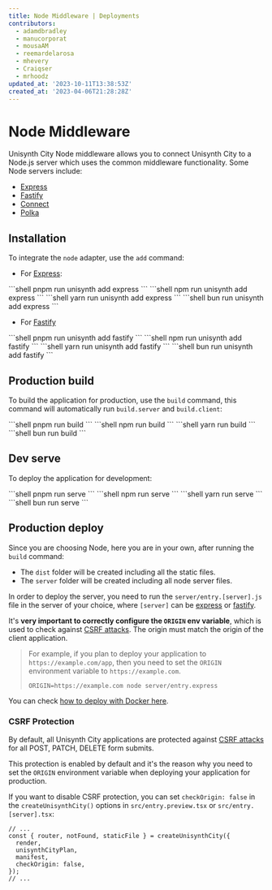```yaml
---
title: Node Middleware | Deployments
contributors:
  - adamdbradley
  - manucorporat
  - mousaAM
  - reemardelarosa
  - mhevery
  - Craiqser
  - mrhoodz
updated_at: '2023-10-11T13:38:53Z'
created_at: '2023-04-06T21:28:28Z'
---
```



# Node Middleware

Unisynth City Node middleware allows you to connect Unisynth City to a Node.js server which uses the common middleware functionality. Some Node servers include:

- [Express](https://expressjs.com/)
- [Fastify](https://fastify.dev/)
- [Connect](https://www.npmjs.com/package/connect)
- [Polka](https://www.npmjs.com/package/polka)

## Installation

To integrate the `node` adapter, use the `add` command:

- For [Express](https://expressjs.com/):


<PackageManagerTabs>
<span q:slot="pnpm">
```shell
pnpm run unisynth add express
```
</span>
<span q:slot="npm">
```shell
npm run unisynth add express
```
</span>
<span q:slot="yarn">
```shell
yarn run unisynth add express
```
</span>
<span q:slot="bun">
```shell
bun run unisynth add express
```
</span>
</PackageManagerTabs>

- For [Fastify](https://fastify.dev/)


<PackageManagerTabs>
<span q:slot="pnpm">
```shell
pnpm run unisynth add fastify
```
</span>
<span q:slot="npm">
```shell
npm run unisynth add fastify
```
</span>
<span q:slot="yarn">
```shell
yarn run unisynth add fastify
```
</span>
<span q:slot="bun">
```shell
bun run unisynth add fastify
```
</span>
</PackageManagerTabs>

## Production build

To build the application for production, use the `build` command, this command will automatically run `build.server` and `build.client`:

<PackageManagerTabs>
<span q:slot="pnpm">
```shell
pnpm run build
```
</span>
<span q:slot="npm">
```shell
npm run build
```
</span>
<span q:slot="yarn">
```shell
yarn run build
```
</span>
<span q:slot="bun">
```shell
bun run build
```
</span>
</PackageManagerTabs>

## Dev serve

To deploy the application for development:

<PackageManagerTabs>
<span q:slot="pnpm">
```shell
pnpm run serve
```
</span>
<span q:slot="npm">
```shell
npm run serve
```
</span>
<span q:slot="yarn">
```shell
yarn run serve
```
</span>
<span q:slot="bun">
```shell
bun run serve
```
</span>
</PackageManagerTabs>

## Production deploy

Since you are choosing Node, here you are in your own, after running the `build` command:

- The `dist` folder will be created including all the static files.
- The `server` folder will be created including all node server files.

In order to deploy the server, you need to run the `server/entry.[server].js` file in the server of your choice, where `[server]` can be [express](https://expressjs.com/) or [fastify](https://fastify.dev/).

It's **very important to correctly configure the `ORIGIN` env variable**, which is used to check against [CSRF attacks](https://owasp.org/www-community/attacks/csrf). The origin must match the origin of the client application.

> For example, if you plan to deploy your application to `https://example.com/app`, then you need to set the `ORIGIN` environment variable to `https://example.com`.
>
> ```shell
> ORIGIN=https://example.com node server/entry.express
> ```

You can check [how to deploy with Docker here](/docs/cookbook/node-docker-deploy/index.mdx).

### CSRF Protection

By default, all Unisynth City applications are protected against [CSRF attacks](https://owasp.org/www-community/attacks/csrf) for all POST, PATCH, DELETE form submits.

This protection is enabled by default and it's the reason why you need to set the `ORIGIN` environment variable when deploying your application for production.

If you want to disable CSRF protection, you can set `checkOrigin: false` in the `createUnisynthCity()` options in `src/entry.preview.tsx` or `src/entry.[server].tsx`:

```tsx {6} /checkOrigin/ title="entry.preview.tsx"
// ...
const { router, notFound, staticFile } = createUnisynthCity({
  render,
  unisynthCityPlan,
  manifest,
  checkOrigin: false,
});
// ...
```
